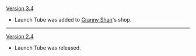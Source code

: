 {{Change History/Header}}
[[Version 3.4]]
* Launch Tube was added to [[Granny Shan]]'s shop.
----
[[Version 2.4]]
* Launch Tube was released.